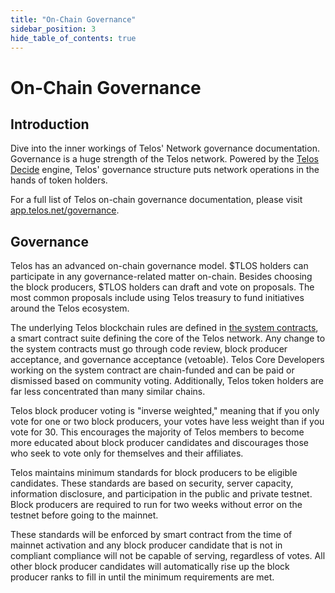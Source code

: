 ---
title: "On-Chain Governance"
sidebar_position: 3
hide_table_of_contents: true
---

# On-Chain Governance

## Introduction

Dive into the inner workings of Telos' Network governance documentation. Governance is a huge strength of the Telos network. Powered by the [Telos Decide](https://docs.telos.net/zero/governance/decide/) engine, Telos' governance structure puts network operations in the hands of token holders.

For a full list of Telos on-chain governance documentation, please visit [app.telos.net/governance](https://app.telos.net/governance).&#x20;

## Governance

Telos has an advanced on-chain governance model. $TLOS holders can participate in any governance-related matter on-chain. Besides choosing the block producers, $TLOS holders can draft and vote on proposals. The most common proposals include using Telos treasury to fund initiatives around the Telos ecosystem.

The underlying Telos blockchain rules are defined in [the system contracts](https://github.com/telosnetwork/telos.contracts), a smart contract suite defining the core of the Telos network. Any change to the system contracts must go through code review, block producer acceptance, and governance acceptance (vetoable). Telos Core Developers working on the system contract are chain-funded and can be paid or dismissed based on community voting. Additionally, Telos token holders are far less concentrated than many similar chains.

Telos block producer voting is "inverse weighted," meaning that if you only vote for one or two block producers, your votes have less weight than if you vote for 30. This encourages the majority of Telos members to become more educated about block producer candidates and discourages those who seek to vote only for themselves and their affiliates.

Telos maintains minimum standards for block producers to be eligible candidates. These standards are based on security, server capacity, information disclosure, and participation in the public and private testnet. Block producers are required to run for two weeks without error on the testnet before going to the mainnet.

These standards will be enforced by smart contract from the time of mainnet activation and any block producer candidate that is not in compliant compliance will not be capable of serving, regardless of votes. All other block producer candidates will automatically rise up the block producer ranks to fill in until the minimum requirements are met.
